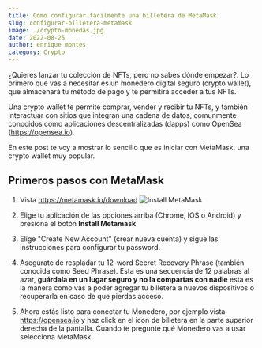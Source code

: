 ```yaml
---
title: Cómo configurar fácilmente una billetera de MetaMask
slug: configurar-billetera-metamask
image: ./crypto-monedas.jpg
date: 2022-08-25
author: enrique montes
category: Crypto
---
```


¿Quieres lanzar tu colección de NFTs, pero no sabes dónde empezar?.  Lo primero que vas a necesitar
es un monedero digital seguro (crypto wallet), que almacenará tu método de pago y te permitirá acceder a tus NFTs.

Una crypto wallet te permite comprar, vender y recibir tu NFTs, y también interactuar con sitios que integran una cadena de datos,
comunmente conocidos como aplicaciones descentralizadas (dapps) como OpenSea (https://opensea.io).

En este post te voy a mostrar lo sencillo que es iniciar con MetaMask, una crypto wallet muy popular.

## Primeros pasos con MetaMask

1. Vista https://metamask.io/download
![Install MetaMask](install-metamask-1.png)

2. Elige tu aplicación de las opciones arriba (Chrome, IOS o Android) y presiona el botón **Install Metamask**

3. Elige "Create New Account" (crear nueva cuenta) y sigue las instrucciones para configurar tu password.

4. Asegúrate de respladar tu 12-word Secret Recovery Phrase (también conocida como Seed Phrase).  Esta es 
una secuencia de 12 palabras al azar, **guárdala en un lugar seguro y no la compartas con nadie**  esta es
la manera como vas a poder agregar tu billetera a nuevos dispositivos o recuperarla en caso de que pierdas acceso.

5. Ahora estás listo para conectar tu Monedero, por ejemplo vista https://opensea.io y haz click en el icon de billetera 
en la parte superior derecha de la pantalla.  Cuando te pregunte qué Monedero vas a usar selecciona MetaMask.
